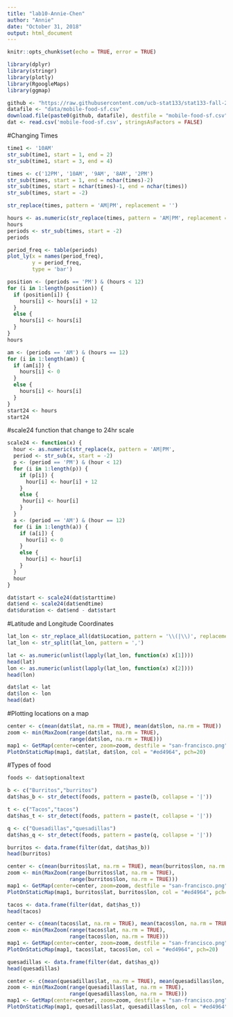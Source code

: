 ---
title: "lab10-Annie-Chen"
author: "Annie"
date: "October 31, 2018"
output: html_document
---

```{r setup, include=FALSE}
knitr::opts_chunk$set(echo = TRUE, error = TRUE)
```

```{r}
library(dplyr)
library(stringr)
library(plotly)
library(RgoogleMaps)
library(ggmap)
```

```{r}
github <- "https://raw.githubusercontent.com/ucb-stat133/stat133-fall-2018/master/"
datafile <- "data/mobile-food-sf.csv"
download.file(paste0(github, datafile), destfile = "mobile-food-sf.csv")
dat <- read.csv('mobile-food-sf.csv', stringsAsFactors = FALSE)
```


#Changing Times
```{r}
time1 <- '10AM'
str_sub(time1, start = 1, end = 2)
str_sub(time1, start = 3, end = 4)

times <- c('12PM', '10AM', '9AM', '8AM', '2PM')
str_sub(times, start = 1, end = nchar(times)-2)
str_sub(times, start = nchar(times)-1, end = nchar(times))
str_sub(times, start = -2)

str_replace(times, pattern = 'AM|PM', replacement = '')

hours <- as.numeric(str_replace(times, pattern = 'AM|PM', replacement = ''))
hours 
periods <- str_sub(times, start = -2)
periods

period_freq <- table(periods)
plot_ly(x = names(period_freq),
        y = period_freq,
        type = 'bar')

position <- (periods == 'PM') & (hours < 12) 
for (i in 1:length(position)) {
  if (position[i]) {
    hours[i] <- hours[i] + 12
  }
  else {
    hours[i] <- hours[i]
  }
}
hours

am <- (periods == 'AM') & (hours == 12)
for (i in 1:length(am)) {
  if (am[i]) {
    hours[i] <- 0
  }
  else {
    hours[i] <- hours[i]
  }
}
start24 <- hours
start24
```
#scale24 function that change to 24hr scale
```{r}
scale24 <- function(x) {
  hour <- as.numeric(str_replace(x, pattern = 'AM|PM',                        replacement = ''))
  period <- str_sub(x, start = -2)
  p <- (period == 'PM') & (hour < 12) 
  for (i in 1:length(p)) {
    if (p[i]) {
      hour[i] <- hour[i] + 12
    }
    else {
     hour[i] <- hour[i]
    }
  }
  a <- (period == 'AM') & (hour == 12)
  for (i in 1:length(a)) {
    if (a[i]) {
      hour[i] <- 0
    }
    else {
      hour[i] <- hour[i]
    }
  }
  hour
}

dat$start <- scale24(dat$starttime)
dat$end <- scale24(dat$endtime)
dat$duration <- dat$end - dat$start
```

#Latitude and Longitude Coordinates
```{r}
lat_lon <- str_replace_all(dat$Location, pattern = '\\(|\\)', replacement = '')
lat_lon <- str_split(lat_lon, pattern = ',')

lat <- as.numeric(unlist(lapply(lat_lon, function(x) x[1])))
head(lat)
lon <- as.numeric(unlist(lapply(lat_lon, function(x) x[2])))
head(lon)

dat$lat <- lat
dat$lon <- lon
head(dat)
```

#Plotting locations on a map
```{r}
center <- c(mean(dat$lat, na.rm = TRUE), mean(dat$lon, na.rm = TRUE))
zoom <- min(MaxZoom(range(dat$lat, na.rm = TRUE), 
                    range(dat$lon, na.rm = TRUE)))
map1 <- GetMap(center=center, zoom=zoom, destfile = "san-francisco.png")
PlotOnStaticMap(map1, dat$lat, dat$lon, col = "#ed4964", pch=20)
```

#Types of food
```{r}
foods <- dat$optionaltext

b <- c("Burritos","burritos")
dat$has_b <- str_detect(foods, pattern = paste(b, collapse = '|'))

t <- c("Tacos","tacos")
dat$has_t <- str_detect(foods, pattern = paste(t, collapse = '|'))

q <- c("Quesadillas","quesadillas")
dat$has_q <- str_detect(foods, pattern = paste(q, collapse = '|'))

```

```{r}
burritos <- data.frame(filter(dat, dat$has_b))
head(burritos)

center <- c(mean(burritos$lat, na.rm = TRUE), mean(burritos$lon, na.rm = TRUE))
zoom <- min(MaxZoom(range(burritos$lat, na.rm = TRUE), 
                    range(burritos$lon, na.rm = TRUE)))
map1 <- GetMap(center=center, zoom=zoom, destfile = "san-francisco.png")
PlotOnStaticMap(map1, burritos$lat, burritos$lon, col = "#ed4964", pch=20)
```

```{r}
tacos <- data.frame(filter(dat, dat$has_t))
head(tacos)

center <- c(mean(tacos$lat, na.rm = TRUE), mean(tacos$lon, na.rm = TRUE))
zoom <- min(MaxZoom(range(tacos$lat, na.rm = TRUE), 
                    range(tacos$lon, na.rm = TRUE)))
map1 <- GetMap(center=center, zoom=zoom, destfile = "san-francisco.png")
PlotOnStaticMap(map1, tacos$lat, tacos$lon, col = "#ed4964", pch=20)
```

```{r}
quesadillas <- data.frame(filter(dat, dat$has_q))
head(quesadillas)

center <- c(mean(quesadillas$lat, na.rm = TRUE), mean(quesadillas$lon, na.rm = TRUE))
zoom <- min(MaxZoom(range(quesadillas$lat, na.rm = TRUE), 
                    range(quesadillas$lon, na.rm = TRUE)))
map1 <- GetMap(center=center, zoom=zoom, destfile = "san-francisco.png")
PlotOnStaticMap(map1, quesadillas$lat, quesadillas$lon, col = "#ed4964", pch=20)
```

